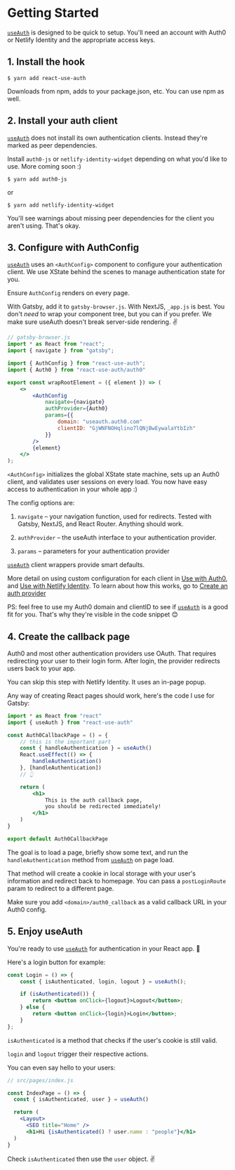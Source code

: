 # Getting Started

[`useAuth`](https://useauth.dev) is designed to be quick to setup. You'll need an account with Auth0 or Netlify Identity and the appropriate access keys.

## 1. Install the hook

```
$ yarn add react-use-auth
```

Downloads from npm, adds to your package.json, etc. You can use npm as well.

## 2. Install your auth client

[`useAuth`](https://useauth.dev) does not install its own authentication clients. Instead they're marked as peer dependencies.

Install `auth0-js` or `netlify-identity-widget` depending on what you'd like to use. More coming soon :)

```
$ yarn add auth0-js
```

or

```
$ yarn add netlify-identity-widget
```

You'll see warnings about missing peer dependencies for the client you aren't using. That's okay.

## 3. Configure with AuthConfig

[`useAuth`](https://useauth.dev) uses an `<AuthConfig>` component to configure your authentication client. We use XState behind the scenes to manage authentication state for you.

Ensure `AuthConfig` renders on every page.

With Gatsby, add it to `gatsby-browser.js`. With NextJS, `_app.js` is best. You don't _need_ to wrap your component tree, but you can if you prefer. We make sure useAuth doesn't break server-side rendering. ✌️

```jsx
// gatsby-browser.js
import * as React from "react";
import { navigate } from "gatsby";

import { AuthConfig } from "react-use-auth";
import { Auth0 } from "react-use-auth/auth0"

export const wrapRootElement = ({ element }) => (
    <>
        <AuthConfig
            navigate={navigate}
            authProvider={Auth0}
            params={{
                domain: "useauth.auth0.com"
                clientID: "GjWNFNOHqlino7lQNjBwEywalaYtbIzh"
            }}
        />
        {element}
    </>
);
```

`<AuthConfig>` initializes the global XState state machine, sets up an Auth0 client, and validates user sessions on every load. You now have easy access to authentication in your whole app :)

The config options are:

1. `navigate` – your navigation function, used for redirects. Tested with Gatsby, NextJS, and React Router. Anything should work.

2. `authProvider` – the useAuth interface to your authentication provider.

3. `params` – parameters for your authentication provider

[`useAuth`](https://useauth.dev) client wrappers provide smart defaults.

More detail on using custom configuration for each client in [Use with Auth0](/docs/auth0), and [Use with Netlify Identity](/docs/netlify-identity). To learn about how this works, go to [Create an auth provider](/docs/auth-providers)

PS: feel free to use my Auth0 domain and clientID to see if [`useAuth`](https://useauth.dev) is a good fit for you. That's why they're visible in the code snippet 😊

## 4. Create the callback page

Auth0 and most other authentication providers use OAuth. That requires redirecting your user to their login form. After login, the provider redirects users back to your app.

You can skip this step with Netlify Identity. It uses an in-page popup.

Any way of creating React pages should work, here's the code I use for Gatsby:

```jsx
import * as React from "react"
import { useAuth } from "react-use-auth"

const Auth0CallbackPage = () = {
    // this is the important part
    const { handleAuthentication } = useAuth()
    React.useEffect(() => {
        handleAuthentication()
    }, [handleAuthentication])
    // 👆

    return (
        <h1>
            This is the auth callback page,
            you should be redirected immediately!
        </h1>
    )
}

export default Auth0CallbackPage
```

The goal is to load a page, briefly show some text, and run the `handleAuthentication` method from [`useAuth`](https://useauth.dev) on page load.

That method will create a cookie in local storage with your user's information and redirect back to homepage. You can pass a `postLoginRoute` param to redirect to a different page.

Make sure you add `<domain>/auth0_callback` as a valid callback URL in your Auth0 config.

## 5. Enjoy useAuth

You're ready to use [`useAuth`](https://useauth.dev) for authentication in your React app. 🤘

Here's a login button for example:

```jsx
const Login = () => {
    const { isAuthenticated, login, logout } = useAuth();

    if (isAuthenticated()) {
        return <button onClick={logout}>Logout</button>;
    } else {
        return <button onClick={login}>Login</button>;
    }
};
```

`isAuthenticated` is a method that checks if the user's cookie is still valid.

`login` and `logout` trigger their respective actions.

You can even say hello to your users:

```jsx
// src/pages/index.js

const IndexPage = () => {
  const { isAuthenticated, user } = useAuth()

  return (
    <Layout>
      <SEO title="Home" />
      <h1>Hi {isAuthenticated() ? user.name : "people"}</h1>
  )
}
```

Check `isAuthenticated` then use the `user` object. ✌️
